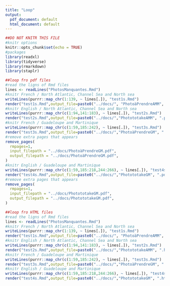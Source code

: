 ```yaml
---
title: "Loop"
output:
  pdf_document: default
  html_document: default
---
```


```r
##DO NOT KNITR THIS FILE
#knitr options
knitr::opts_chunk$set(echo = TRUE)
#packages
library(readxl)
library(tidyverse)
library(rmarkdown)
library(staplr) 
```

```r
##loop fro pdf files
#read the ligns of Rmd files
lines <- readLines("PhotosManquantes.Rmd")
#knitr French / North Atlantic, Channel Sea and North sea
writeLines(purrr::map_chr(1:139, ~ lines[.]), "test1s.Rmd")
render("test1s.Rmd",output_file=paste0("../docs/", "PhotoàPrendreAMM", ".pdf"))
#knitr English / North Atlantic, Channel Sea and North sea
writeLines(purrr::map_chr(c(1:94,141:183), ~ lines[.]), "test2s.Rmd")
render("test2s.Rmd",output_file=paste0("../docs/","PhotototakeAMM", ".pdf"))
#knitr French / Guadeloupe and Martinique
writeLines(purrr::map_chr(c(1:59,185:242), ~ lines[.]), "test3s.Rmd")
render("test3s.Rmd",output_file=paste0("../docs/","PhotoàPrendreGM", ".pdf"))
#remove extra pages that appears
remove_pages(
  rmpages=1,
  input_filepath = "../docs/PhotoàPrendreGM.pdf",
  output_filepath = "../docs/PhotoàPrendreGM.pdf",
)
#knitr English / Guadeloupe and Martinique
writeLines(purrr::map_chr(c(1:59,185:218,244:266), ~ lines[.]), "test4s.Rmd")
render("test4s.Rmd",output_file=paste0("../docs/","PhotototakeGM", ".pdf"))
#remove extra pages that appears
remove_pages(
  rmpages=1,
  input_filepath = "../docs/PhotototakeGM.pdf",
  output_filepath = "../docs/PhotototakeGM.pdf",
)
```

```r
##loop fro HTML files
#read the ligns of Rmd files
lines <- readLines("PhotosManquantes.Rmd")
#knitr French / North Atlantic, Channel Sea and North sea
writeLines(purrr::map_chr(1:139, ~ lines[.]), "test1s.Rmd")
render("test1s.Rmd",output_file=paste0("../docs/", "PhotoàPrendreAMM", ".html"))
#knitr English / North Atlantic, Channel Sea and North sea
writeLines(purrr::map_chr(c(1:94,141:183), ~ lines[.]), "test2s.Rmd")
render("test2s.Rmd",output_file=paste0("../docs/","PhotototakeAMM", ".html"))
#knitr French / Guadeloupe and Martinique
writeLines(purrr::map_chr(c(1:59,185:242), ~ lines[.]), "test3s.Rmd")
render("test3s.Rmd",output_file=paste0("../docs/","PhotoàPrendreGM", ".html"))
#knitr English / Guadeloupe and Martinique
writeLines(purrr::map_chr(c(1:59,185:218,244:266), ~ lines[.]), "test4s.Rmd")
render("test4s.Rmd",output_file=paste0("../docs/","PhotototakeGM", ".html"))
```
